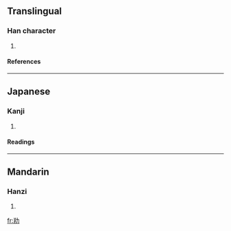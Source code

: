 ==Translingual==
===Han character===
{{Han char|rn=19|rad=力|as=06|sn=8|four=|canj=廿手大尸 (TQKS)}}
# {{defn|Han}}
====References====
{{Han ref|kx=0147.100|dkj=02332|dj=0331.190|hdz=53126.020|uh=52B7|ud=21175}}
----
==Japanese==
===Kanji===
{{ja-kanji|grade=|rs=力06}}
# {{defn|Japanese}} 
====Readings====
{{ja-readings|on=[[よう]] (yō)|kun=[[すすめる]] (susumeru)}}
----
==Mandarin==
===Hanzi===
{{cmn-hanzi|pin=[[yáng]] ([[yang2]])|wg=yang<sup>2</sup>}}
# {{defn|Mandarin}}

[[fr:劷]]